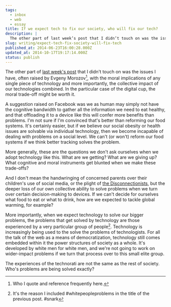 ```yaml
---
tags:
  - inbox
  - web
  - essay
title: If we expect tech to fix our society, who will fix our tech?
description: |
  The other part of last week’s post that I didn’t touch on was the issues I have, often raised by Evgeny Morozov1, with the moral implications of any single piece of technology and more importantly, the collective impact of our technologies combined. In the particular case of the digital cup, the moral trade-off might be \[…]
slug: writing/expect-tech-fix-society-will-fix-tech
published_at: 2014-06-23T16:00:28.000Z
updated_at: 2014-10-17T19:17:14.000Z
status: publish
---
```

The other part of [last week's post](https://jamesdigioia.com/vessyl-whitepeopleproblems-silicon-valleys-insularity/) that I didn't touch on was the issues I have, often raised by Evgeny Morozov[^1], with the moral implications of any single piece of technology and more importantly, the collective impact of our technologies combined. In the particular case of the digital cup, the moral trade-off might be worth it.

A suggestion raised on Facebook was we as human may simply not have the cognitive bandwidth to gather all the information we need to eat healthy, and that offloading it to a device like this will confer more benefits than problems. I'm not sure if I'm convinced that's better than reforming our food systems. It's certainly easier, but if we believe our social obesity or health issues are solvable via individual technology, then we become incapable of dealing with problems on a social level. We can't (or won't) reform our food systems if we think better tracking solves the problem.

More generally, these are the questions we don't ask ourselves when we adopt technology like this. What are we getting? What are we giving up? What cognitive and moral instruments get blunted when we make these trade-offs?

And I don't mean the handwringing of concerned parents over their children's use of social media, or the plight of [the Disconnectionists](http://thenewinquiry.com/essays/the-disconnectionists/), but the deeper loss of our own collective ability to solve problems when we turn over certain decision-making to devices. If we can't decide for ourselves what food to eat or what to drink, how are we expected to tackle global warming, for example?

More importantly, when we expect technology to solve our bigger problems, the problems that get solved by technology are those experienced by a very particular group of people[^2]. Technology is increasingly being used to the solve the problems of technologists. For all the talk of the web as a means of democratization, technology still comes embedded within it the power structures of society as a whole. It's developed by white men for white men, and we're not going to work on wider-impact problems if we turn that process over to this small elite group.

The experiences of the technorati are not the same as the rest of society. Who's problems are being solved exactly?

[^1]: Who I quote and reference frequently here.

[^2]: It's the reason I included #whitepeopleproblems in the title of the previous post. #snark
